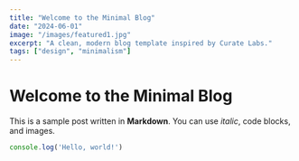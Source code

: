 ```yaml
---
title: "Welcome to the Minimal Blog"
date: "2024-06-01"
image: "/images/featured1.jpg"
excerpt: "A clean, modern blog template inspired by Curate Labs."
tags: ["design", "minimalism"]
---
```


# Welcome to the Minimal Blog

This is a sample post written in **Markdown**. You can use _italic_, code blocks, and images.

```js
console.log('Hello, world!')
``` 